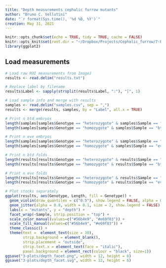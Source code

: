 ```yaml
---
title: "Depth measurements cephalic furrow mutants"
author: "Bruno C. Vellutini"
date: "`r format(Sys.time(), '%d %B, %Y')`"
creation: May 31, 2021
---
```


```r
knitr::opts_chunk$set(echo = TRUE, tidy = TRUE, cache = FALSE)
knitr::opts_knit$set(root.dir = "~/Dropbox/Projects/Cephalic_furrow/7-Paper/1-analyses/fold-depth")
library(ggplot2)
```

## Load measurements

```r
# Load raw ROI measurements from ImageJ
results <- read.delim("results.txt")

# Replace label by filename
results$Label <- sapply(strsplit(results$Label, ":"), "[", 1)

# Load sample info and merge with results
samples <- read.delim("samples.csv", sep = ",")
results <- merge(results, samples, by = "Label", all.x = TRUE)

# Print n btd embryos
length(samples[samples$Genotype == "heterozygote" & samples$Sample == "btd",]$Label)
length(samples[samples$Genotype == "homozygote" & samples$Sample == "btd",]$Label)

# Print n eve embryos
length(samples[samples$Genotype == "heterozygote" & samples$Sample == "eve",]$Label)
length(samples[samples$Genotype == "homozygote" & samples$Sample == "eve",]$Label)

# Print n btd folds
length(results[results$Genotype == "heterozygote" & results$Sample == "btd",]$Label)
length(results[results$Genotype == "homozygote" & results$Sample == "btd",]$Label)

# Print n eve folds
length(results[results$Genotype == "heterozygote" & results$Sample == "eve",]$Label)
length(results[results$Genotype == "homozygote" & results$Sample == "eve",]$Label)

```

```r

# Plot stocks separately
ggplot(results, aes(Genotype, Length, fill = Genotype)) +
  geom_violin(draw_quantiles = c("0.5"), show.legend = FALSE, alpha = 0.7) +
  geom_jitter(alpha = 0.8, width = 0.1, size = 2, show.legend = FALSE) +
  labs(x = "mutants", y = "depth") +
  facet_wrap(~Sample, strip.position = "top") +
  scale_color_manual(values=c("#56b4e9", "#e69f03")) +
  scale_fill_manual(values=c("#56b4e9", "#e69f03")) +
  theme_classic() +
  theme(text =  element_text(size = 30),
        strip.background = element_blank(),
        strip.placement = "outside",
        strip.text.x = element_text(face = "italic"),
        panel.background = element_rect(colour = "black", size=1))
ggsave("3-plots/depth_facet.png", width = 12, height = 6)
ggsave("3-plots/depth_facet.svg", width = 12, height = 6)

```


